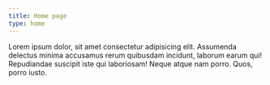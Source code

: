 ```yaml
---
title: Home page
type: home
---
```


Lorem ipsum dolor, sit amet consectetur adipisicing elit. Assumenda delectus minima accusamus rerum quibusdam incidunt, laborum earum qui! Repudiandae suscipit iste qui laboriosam! Neque atque nam porro. Quos, porro iusto.